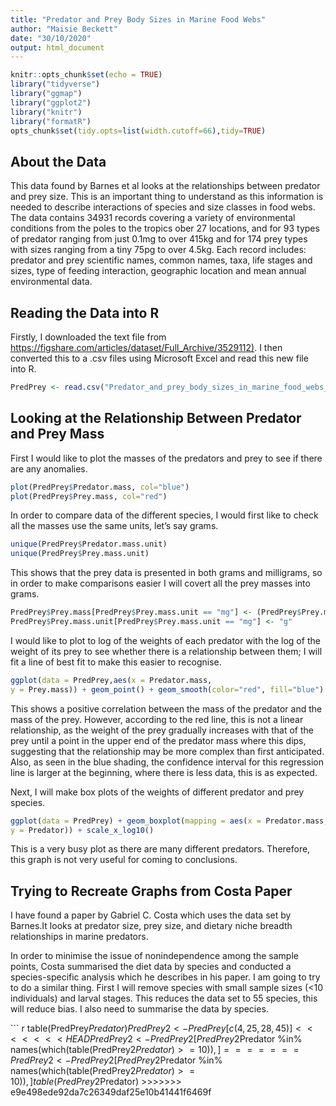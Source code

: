 ---
title: "Predator and Prey Body Sizes in Marine Food Webs"
author: "Maisie Beckett"
date: "30/10/2020"
output: html_document
---

```{r setup, include=FALSE}
knitr::opts_chunk$set(echo = TRUE)
library("tidyverse")
library("ggmap")
library("ggplot2")
library("knitr")
library("formatR")
opts_chunk$set(tidy.opts=list(width.cutoff=66),tidy=TRUE)
```

## About the Data
This data found by Barnes et al looks at the relationships between predator and prey size. This is an important thing to understand as this information is needed to describe interactions of species and size classes in food webs.
The data contains 34931 records covering a variety of environmental conditions from the poles to the tropics ober 27 locations, and for 93 types of predator ranging from just 0.1mg to over 415kg and for 174 prey types with sizes ranging from a tiny 75pg to over 4.5kg. Each record includes: predator and prey scientific names, common names, taxa, life stages and sizes, type of feeding interaction, geographic location and mean annual environmental data.


## Reading the Data into R
Firstly, I downloaded the text file from <https://figshare.com/articles/dataset/Full_Archive/3529112)>. I then converted this to a .csv files using Microsoft Excel and read this new file into R.
```{r, warning = FALSE}
PredPrey <- read.csv("Predator_and_prey_body_sizes_in_marine_food_webs_vsn4.csv")
```


## Looking at the Relationship Between Predator and Prey Mass
First I would like to plot the masses of the predators and prey to see if there are any anomalies.
```{r}
plot(PredPrey$Predator.mass, col="blue")
plot(PredPrey$Prey.mass, col="red")
```


In order to compare data of the different species, I would first like to check all the masses use the same units, let's say grams.
```{r}
unique(PredPrey$Predator.mass.unit)
unique(PredPrey$Prey.mass.unit)
```
This shows that the prey data is presented in both grams and milligrams, so in order to make comparisons easier I will covert all the prey masses into grams.

```{r}
PredPrey$Prey.mass[PredPrey$Prey.mass.unit == "mg"] <- (PredPrey$Prey.mass[PredPrey$Prey.mass.unit == "mg"])/1000
PredPrey$Prey.mass.unit[PredPrey$Prey.mass.unit == "mg"] <- "g"
```

I would like to plot to log of the weights of each predator with the log of the weight of its prey to see whether there is a relationship between them; I will fit a line of best fit to make this easier to recognise.
```{r}
ggplot(data = PredPrey,aes(x = Predator.mass,
y = Prey.mass)) + geom_point() + geom_smooth(color="red", fill="blue") + scale_x_log10() + scale_y_log10()
```


This shows a positive correlation between the mass of the predator and the mass of the prey. However, according to the red line, this is not a linear relationship, as the weight of the prey gradually increases with that of the prey until a point in the upper end of the predator mass where this dips, suggesting that the relationship may be more complex than first anticipated. Also, as seen in the blue shading, the confidence interval for this regression line is larger at the beginning, where there is less data, this is as expected.


Next, I will make box plots of the weights of different predator and prey species.
```{r}
ggplot(data = PredPrey) + geom_boxplot(mapping = aes(x = Predator.mass,
y = Predator)) + scale_x_log10()
```


This is a very busy plot as there are many different predators. Therefore, this graph is not very useful for coming to conclusions.

## Trying to Recreate Graphs from Costa Paper
I have found a paper by Gabriel C. Costa which uses the data set by Barnes.It looks at predator size, prey size, and dietary niche breadth relationships in marine predators.

In order to minimise the issue of nonindependence among the sample points, Costa summarised the diet data by species and conducted a species-specific analysis which he describes in his paper. I am going to try to do a similar thing. 
First I will remove species with small sample sizes (<10 individuals) and larval stages. This reduces the data set to 55 species, this will reduce bias. I also need to summarise the data by species.

``` {r}
table(PredPrey$Predator)
PredPrey2 <- PredPrey[c(4,25,28,45)]
<<<<<<< HEAD
PredPrey2 <- PredPrey2[PredPrey2$Predator %in% names(which(table(PredPrey2$Predator) >= 10)), ]
=======
PredPrey2 <- PredPrey2[PredPrey2$Predator %in% names(which(table(PredPrey2$Predator) >= 10)), ]
table(PredPrey2$Predator)
>>>>>>> e9e498ede92da7c26349daf25e10b41441f6469f
